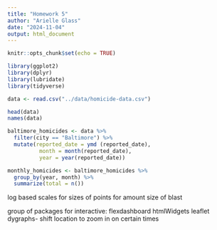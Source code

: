 ```yaml
---
title: "Homework 5"
author: "Arielle Glass"
date: "2024-11-04"
output: html_document
---
```


```r
knitr::opts_chunk$set(echo = TRUE)
```

```r

library(ggplot2)
library(dplyr)
library(lubridate)
library(tidyverse)

```

```r

data <- read.csv("../data/homicide-data.csv")

head(data)
names(data)

baltimore_homicides <- data %>%
  filter(city == "Baltimore") %>%
  mutate(reported_date = ymd (reported_date),
          month = month(reported_date),
          year = year(reported_date))


```

```r
monthly_homicides <- baltimore_homicides %>% 
  group_by(year, month) %>%
  summarize(total = n())

```





log based scales for sizes of points for amount size of blast

group of packages for interactive: flexdashboard htmlWidgets leaflet
dygraphs- shift location to zoom in on certain times